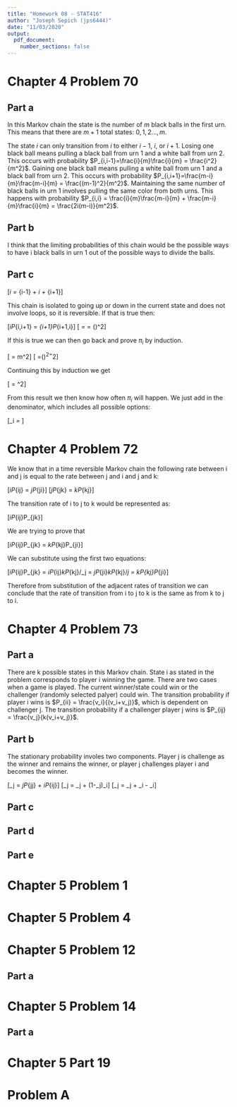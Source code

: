 ```yaml
---
title: "Homework 08 - STAT416"
author: "Joseph Sepich (jps6444)"
date: "11/03/2020"
output:
  pdf_document:
    number_sections: false
---
```


# Chapter 4 Problem 70

## Part a

In this Markov chain the state is the number of $m$ black balls in the first urn. This means that there are $m + 1$ total states: $0,1,2...,m$.

The state $i$ can only transition from $i$ to either $i-1$, $i$, or $i+1$. Losing one black ball means pulling a black ball from urn 1 and a white ball from urn 2. This occurs with probability $P_{i,i-1}=\frac{i}{m}\frac{i}{m} = \frac{i^2}{m^2}$. Gaining one black ball means pulling a white ball from urn 1 and a black ball from urn 2. This occurs with probability $P_{i,i+1}=\frac{m-i}{m}\frac{m-i}{m} = \frac{(m-1)^2}{m^2}$. Maintaining the same number of black balls in urn 1 involves pulling the same color from both urns. This happens with probability $P_{i,i} = \frac{i}{m}\frac{m-i}{m} + \frac{m-i}{m}\frac{i}{m} = \frac{2i(m-i)}{m^2}$.

## Part b

I think that the limiting probabilities of this chain would be the possible ways to have i black balls in urn 1 out of the possible ways to divide the balls.

## Part c

\[\pi_i = \pi_{i-1}\frac{(m-1)^2}{m^2} + \pi_i\frac{2i(m-i)}{m^2} + \pi_{i+1}\frac{i^2}{m^2}\]

This chain is isolated to going up or down in the current state and does not involve loops, so it is reversible. If that is true then:

\[\pi_iP_{i,i+1} = \pi_{i+1}P_{i+1,i}\]
\[\frac{\pi_{i+1}}{\pi_i} = \frac{P_{i,i+1}}{P_{i+1,i}} = (\frac{m-i}{i+1})^2\]

If this is true we can then go back and prove $\pi_i$ by induction.

\[\frac{\pi_1}{\pi_0} = m^2\]
\[\frac{\pi_2}{\pi_0} =(\frac{m}{1}\frac{m-1}{2})^2=\binom{m}{2}^2\]

Continuing this by induction we get

\[\frac{\pi_i}{\pi_0} = \binom{m}{i}^2\]

From this result we then know how often $\pi_i$ will happen. We just add in the denominator, which includes all possible options:


\[\pi_i = \frac{\binom{m}{i}^2}{\binom{m}{0}^2+\binom{m}{1}^2+...+\binom{m}{m}^2}\]


# Chapter 4 Problem 72

We know that in a time reversible Markov chain the following rate between i and j is equal to the rate between j and i and j and k:

\[\pi_iP_{ij} = \pi_jP_{ji}\]
\[\pi_jP_{jk} = \pi_kP_{kj}\]

The transition rate of i to j to k would be represented as:

\[\pi_iP_{ij}P_{jk}\]

We are trying to prove that 

\[\pi_iP_{ij}P_{jk} = \pi_kP_{kj}P_{ji}\]


We can substitute using the first two equations:

\[\pi_iP_{ij}P_{jk} = \pi_iP_{ij}\pi_kP_{kj}/\pi_j = \pi_jP_{ji}\pi_kP_{kj}/\pi_j = \pi_kP_{kj}P_{ji}\]

Therefore from substitution of the adjacent rates of transition we can conclude that the rate of transition from i to j to k is the same as from k to j to i.


# Chapter 4 Problem 73

## Part a

There are k possible states in this Markov chain. State i as stated in the problem corresponds to player i winning the game. There are two cases when a game is played. The current winner/state could win or the challenger (randomly selected palyer) could win. The transition probability if player i wins is $P_{ii} = \frac{v_i}{(v_i+v_j)}$, which is dependent on challenger j. The transition probability if a challenger player j wins is $P_{ij} = \frac{v_j}{k(v_i+v_j)}$.

## Part b

The stationary probability involes two components. Player j is challenge as the winner and remains the winner, or player j challenges player i and becomes the winner.

\[\pi_j = \pi_jP_{jj} + \pi_iP_{ij}\]
\[\pi_j = \pi_j\frac{v_j}{(v_i+v_j)} + (1-\pi_j)\Sigma_i\frac{v_i}{(v_i+v_j)}\]
\[\pi_j = \pi_j\frac{v_j}{(v_i+v_j)} + \Sigma_i\frac{v_i}{(v_i+v_j)} - \Sigma_i\frac{\pi_jv_i}{(v_i+v_j)}\]

## Part c

## Part d

## Part e

# Chapter 5 Problem 1

# Chapter 5 Problem 4

# Chapter 5 Problem 12

## Part a

# Chapter 5 Problem 14

## Part a

# Chapter 5 Part 19

# Problem A



